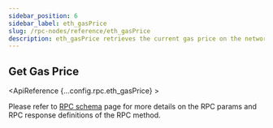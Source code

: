 ```yaml
---
sidebar_position: 6
sidebar_label: eth_gasPrice
slug: /rpc-nodes/reference/eth_gasPrice
description: eth_gasPrice retrieves the current gas price on the network in wei. Useful for setting an appropriate gas price for transactions.
---
```



<head>
    <title>eth_gasPrice RPC Method - Moralis Documentation</title>
</head>

## Get Gas Price

<ApiReference {...config.rpc.eth_gasPrice} >
<Admonition type="info" title="Note">

<p>
Please refer to <a href="/rpc-nodes/reference/evm-rpc-schema">RPC schema</a> page for more details on the RPC params and RPC response definitions of the RPC method. 
</p>
</Admonition>
</ApiReference>

